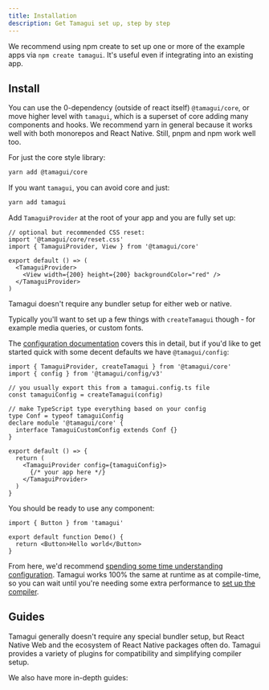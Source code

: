 ```yaml
---
title: Installation
description: Get Tamagui set up, step by step
---
```


We recommend using npm create to set up one or more of the example apps via `npm create tamagui`. It's useful even if integrating into an existing app.

## Install

You can use the 0-dependency (outside of react itself) `@tamagui/core`, or move higher level with `tamagui`, which is a superset of core adding many components and hooks. We recommend yarn in general because it works well with both monorepos and React Native. Still, pnpm and npm work well too.

For just the core style library:

```bash
yarn add @tamagui/core
```

If you want `tamagui`, you can avoid core and just:

```bash
yarn add tamagui
```

Add `TamaguiProvider` at the root of your app and you are fully set up:

```tsx
// optional but recommended CSS reset:
import '@tamagui/core/reset.css'
import { TamaguiProvider, View } from '@tamagui/core'

export default () => (
  <TamaguiProvider>
    <View width={200} height={200} backgroundColor="red" />
  </TamaguiProvider>
)
```

Tamagui doesn't require any bundler setup for either web or native.

Typically you'll want to set up a few things with `createTamagui` though - for example media queries, or custom fonts.

The [configuration documentation](/docs/core/configuration) covers this in detail, but if you'd like to get started quick with some decent defaults we have `@tamagui/config`:

```tsx
import { TamaguiProvider, createTamagui } from '@tamagui/core'
import { config } from '@tamagui/config/v3'

// you usually export this from a tamagui.config.ts file
const tamaguiConfig = createTamagui(config)

// make TypeScript type everything based on your config
type Conf = typeof tamaguiConfig
declare module '@tamagui/core' {
  interface TamaguiCustomConfig extends Conf {}
}

export default () => {
  return (
    <TamaguiProvider config={tamaguiConfig}>
      {/* your app here */}
    </TamaguiProvider>
  )
}
```

You should be ready to use any component:

<Preview>
  <DemoButton />
</Preview>

```tsx class=preview line=5
import { Button } from 'tamagui'

export default function Demo() {
  return <Button>Hello world</Button>
}
```

From here, we'd recommend [spending some time understanding configuration](/docs/core/configuration). Tamagui works 100% the same at runtime as at compile-time, so you can wait until you're needing some extra performance to [set up the compiler](/docs/intro/compiler-install).


## Guides

<Notice theme="green">
  Tamagui generally doesn't require any special bundler setup, but React Native Web and the ecosystem of React Native packages often do. Tamagui provides a variety of plugins for compatibility and simplifying compiler setup.
</Notice>

We also have more in-depth guides:

<Spacer/>

<Grid gap="$4">
  <AvatarCard title="Webpack" img="/logos/webpack.svg" link="/docs/guides/webpack" subtitle="Powerful module bundler for modern JavaScript applications." colorOffset={7} />
  <AvatarCard title="Metro" img="/logos/metro.svg" link="/docs/guides/metro" subtitle="Fast, scalable, and serverlessr javaScript bundler for react Native." colorOffset={3} />
  <AvatarCard title="Vite" img="/logos/vite.svg" link="/docs/guides/vite" subtitle="Fast and modern development server and build tool." colorOffset={1} />
  <AvatarCard title="Expo" img="/logos/expo.svg" link="/docs/guides/expo" subtitle="Platform for creating universal native apps with JavaScript and React." colorOffset={6} />
  <AvatarCard fg={0} w="49%" $xs={{fg:0, w:"100%"}} title="Next.js" img="/logos/next-js.svg" link="/docs/guides/next-js" subtitle="Full-featured React framework with great developer experience." colorOffset={2}  />
</Grid>
